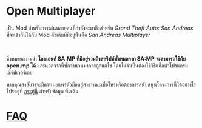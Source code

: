 # Open Multiplayer

เป็น Mod สำหรับการเล่นหลายคนที่กำลังจะมาถึงสำหรับ _Grand Theft Auto: San Andreas_ ที่จะเข้ากันได้กับ Mod ตัวเดิมที่มีอยู่นั้นคือ _San Andreas Multiplayer_

<br />

ซึ่งหมายความว่า **ไคลเอนต์ SA:MP ที่มีอยู่รวมถึงสคริปต์ทั้งหมดจาก SA:MP จะสามารถใช้กับ open.mp ได้** และนอกจากนี้บั๊กจำนวนมากจะถูกแก้ไข โดยไม่จำเป็นต้องใช้วิธีแฮ็กตัวโปรแกรมเซิร์ฟเวอร์เลย

หากคุณสงสัยว่าจะมีการเผยแพร่ตัวม็อดสู่สาธารณะเมื่อไหร่หรือต้องการสนับสนุนโครงการนี้ได้อย่างไร โปรดดูที่ [กระทู้นี้](https://www.burgershot.gg/showthread.php?tid=99) สำหรับข้อมูลเพิ่มเติม

# [FAQ](/faq?lang=th)
